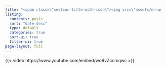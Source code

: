 ```yaml
---
title: "<span class=\"section-title-with-icon\"><img src=\"assets/nn-animated.svg\" alt=\"logo\"/> The Overfitting Club</span>"
listing:
  contents: posts
  sort: "date desc"
  type: default
  categories: true
  sort-ui: true
  filter-ui: true
page-layout: full
---
```


{{< video https://www.youtube.com/embed/wo9vZccmqwc >}}